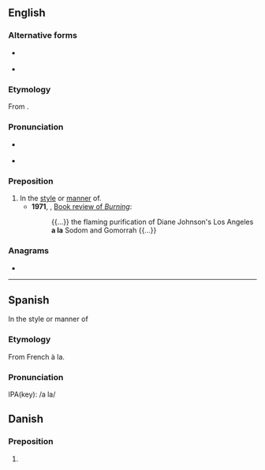 {{also|Appendix:Variations of "ala"}}
==English==

===Alternative forms===
* {{l|en|à la}} {{qualifier|less common}}
* {{l|en|ala}} {{qualifier|colloquial}}

===Etymology===
From {{bor|en|fr|à la}}.

===Pronunciation===
* {{a|UK}} {{IPA|/æ læ/|lang=en}}
* {{a|US}} {{IPA|/ɑ lɑ/|lang=en}}

===Preposition===
{{en-prep|head=a la}}

# In the [[style]] or [[manner]] of.
#* '''1971''', ''{{w|The New York Times}}'', [https://web.archive.org/web/20090410083445/http://www.nytimes.com/books/00/04/16/specials/johnson-burning.html Book review of ''Burning'']:
#*: {{...}} the flaming purification of Diane Johnson's Los Angeles '''a la''' Sodom and Gomorrah {{...}}

===Anagrams===
* {{anagrams|en|a=aal|AAL|aal}}

----
==Spanish==
In the style or manner of

===Etymology===
From French à la.

===Pronunciation===
IPA(key): /a la/

==Danish==

===Preposition===
{{da-prep}}

# {{alternative form of|à la|lang=da}}